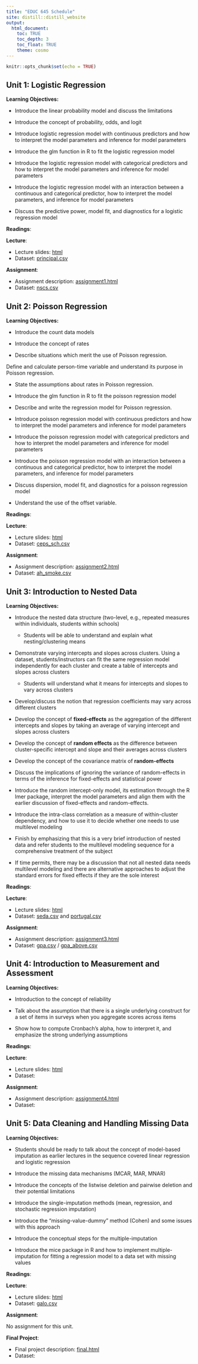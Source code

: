 ```yaml
---
title: "EDUC 645 Schedule"
site: distill::distill_website
output:
  html_document:
    toc: TRUE
    toc_depth: 3
    toc_float: TRUE
    theme: cosmo
---
```


```r
knitr::opts_chunk$set(echo = TRUE)
```


## Unit 1: Logistic Regression

**Learning Objectives:** 

- Introduce the linear probability model and discuss the limitations

- Introduce the concept of probability, odds, and logit

- Introduce logistic regression model with continuous predictors and how to interpret the model parameters and inference for model parameters

- Introduce the glm function in R to fit the logistic regression model

- Introduce the logistic regression model with categorical predictors and how to interpret the model parameters and inference for model parameters

- Introduce the logistic regression model with an interaction between a continuous and categorical predictor, how to interpret the model parameters, and inference for model parameters

- Discuss the predictive power, model fit, and diagnostics for a logistic regression model

**Readings**: 

**Lecture**:

 * Lecture slides: [html](./slides/EDUC645_log_regression.html)
 * Dataset: [principal.csv](./data/principal.csv)

**Assignment**:

 * Assignment description: [assignment1.html](./assignments/assignment1.html)
 * Dataset: [nscs.csv](./data/nscs.csv)

## Unit 2: Poisson Regression

**Learning Objectives:** 

- Introduce the count data models

- Introduce the concept of rates

-	Describe situations which merit the use of Poisson regression.
	
Define and calculate person-time variable and understand its purpose in Poisson regression.

-	State the assumptions about rates in Poisson regression.

- Introduce the glm function in R to fit the poisson regression model

-	Describe and write the regression model for Poisson regression.

- Introduce poisson regression model with continuous predictors and how to interpret the model parameters and inference for model parameters

- Introduce the poisson regression model with categorical predictors and how to interpret the model parameters and inference for model parameters

- Introduce the poisson regression model with an interaction between a continuous and categorical predictor, how to interpret the model parameters, and inference for model parameters

- Discuss dispersion, model fit, and diagnostics for a poisson regression model

-	Understand the use of the offset variable.

**Readings**: 

**Lecture**:

 * Lecture slides: [html](./slides/EDUC645_poisson_regression.html)
 * Dataset: [ceps_sch.csv](./data/ceps_sch.csv)

**Assignment**:

 * Assignment description: [assignment2.html](./assignments/assignment2.html)
 * Dataset: [ah_smoke.csv](./data/ah_smoke.csv)


## Unit 3: Introduction to Nested Data

**Learning Objectives:** 

- Introduce the nested data structure (two-level, e.g., repeated measures within individuals, students within schools)
  - Students will be able to understand and explain what nesting/clustering means

- Demonstrate varying intercepts and slopes across clusters. Using a dataset, students/instructors can fit the same regression model independently for each cluster and create a table of intercepts and slopes across clusters
  - Students will understand what it means for intercepts and slopes to vary across clusters

- Develop/discuss the notion that regression coefficients may vary across different clusters

- Develop the concept of **fixed-effects** as the aggregation of the different intercepts and slopes by taking an average of varying intercept and slopes across clusters

- Develop the concept of **random effects** as the difference between cluster-specific intercept and slope and their averages across clusters

- Develop the concept of the covariance matrix of **random-effects**

- Discuss the implications of ignoring the variance of random-effects in terms of the inference for fixed-effects and statistical power

- Introduce the random intercept-only model, its estimation through the R lmer package, interpret the model parameters and align them with the earlier discussion of fixed-effects
and random-effects.

- Introduce the intra-class correlation as a measure of within-cluster dependency, and how to use it to decide whether one needs to use multilevel modeling

- Finish by emphasizing that this is a very brief introduction of nested data and refer students to the multilevel modeling sequence for a comprehensive treatment of the
subject

- If time permits, there may be a discussion that not all nested data needs multilevel modeling and there are alternative approaches to adjust the standard errors for fixed effects if they are the sole interest

**Readings**: 

**Lecture**:

 * Lecture slides: [html](./slides/EDUC645_nested_data.html)
 * Dataset: [seda.csv](./data/seda.csv) and [portugal.csv](./data/portugal.csv)

**Assignment**:

 * Assignment description: [assignment3.html](./assignments/assignment3.html)
 * Dataset: [gpa.csv](./data/gpa.csv) / [gpa_above.csv](./data/gpa_above.csv)


## Unit 4: Introduction to Measurement and Assessment

**Learning Objectives:** 

- Introduction to the concept of reliability

- Talk about the assumption that there is a single underlying construct for a set of items in surveys when you aggregate scores across items

- Show how to compute Cronbach's alpha, how to interpret it, and emphasize the strong underlying assumptions

**Readings**: 

**Lecture**:

 * Lecture slides: [html](./slides/EDUC645_measure_assess.html)
 * Dataset:
 
**Assignment**:

 * Assignment description: [assignment4.html](./assignments/assignment4.html)
 * Dataset: 

## Unit 5: Data Cleaning and Handling Missing Data

**Learning Objectives:** 

- Students should be ready to talk about the concept of model-based imputation as earlier lectures in the sequence covered linear regression and logistic regression

- Introduce the missing data mechanisms (MCAR, MAR, MNAR)

- Introduce the concepts of the listwise deletion and pairwise deletion and their potential limitations

- Introduce the single-imputation methods (mean, regression, and stochastic regression imputation)

- Introduce the "missing-value-dummy" method (Cohen) and some issues with this approach

- Introduce the conceptual steps for the multiple-imputation

- Introduce the mice package in R and how to implement multiple-imputation for fitting a regression model to a data set with missing values


**Readings**: 

**Lecture**:

 * Lecture slides: [html](./slides/EDUC645_cleaning_missing.html)
 * Dataset: [galo.csv](./data/galo.csv)
 
**Assignment**:

No assignment for this unit.

**Final Project**:

 * Final project description: [final.html](./assignments/final.html)
 * Dataset: 

